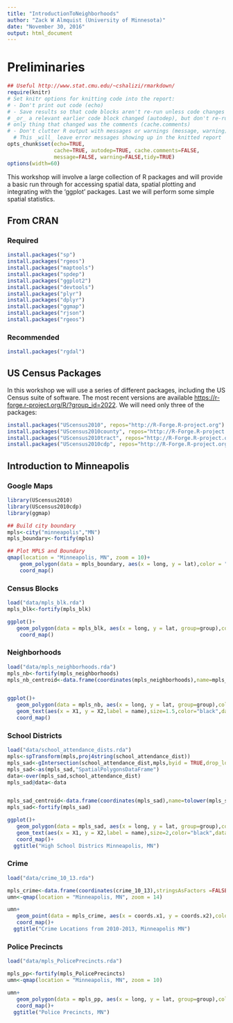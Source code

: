 ```yaml
---
title: "IntroductionToNeighborhoods"
author: "Zack W Almquist (University of Minnesota)"
date: "November 30, 2016"
output: html_document
---
```


# Preliminaries
```r
## Useful http://www.stat.cmu.edu/~cshalizi/rmarkdown/
require(knitr)
# Set knitr options for knitting code into the report:
# - Don't print out code (echo)
# - Save results so that code blocks aren't re-run unless code changes (cache),
# _or_ a relevant earlier code block changed (autodep), but don't re-run if the
# only thing that changed was the comments (cache.comments)
# - Don't clutter R output with messages or warnings (message, warning)
  # This _will_ leave error messages showing up in the knitted report
opts_chunk$set(echo=TRUE,
               cache=TRUE, autodep=TRUE, cache.comments=FALSE,
               message=FALSE, warning=FALSE,tidy=TRUE)
options(width=60)
```

This workshop will involve a large collection of R packages and will provide a basic run through for accessing spatial data, spatial plotting and integrating with the 'ggplot' packages. Last we will perform some simple spatial statistics.

## From CRAN

### Required

```r
install.packages("sp")
install.packages("rgeos")
install.packages("maptools")
install.packages("spdep")
install.packages("ggplot2")
install.packages("devtools")
install.packages("plyr")
install.packages("dplyr")
install.packages("ggmap")
install.packages("rjson")
install.packages("rgeos")
```

### Recommended
```r
install.packages("rgdal")
```

## US Census Packages
In this workshop we will use a series of different packages, including the US Census suite of software. The most recent versions are available <https://r-forge.r-project.org/R/?group_id=2022>. We will need only three of the packages:

```r
install.packages("UScensus2010", repos="http://R-Forge.R-project.org")
install.packages("UScensus2010county", repos="http://R-Forge.R-project.org")
install.packages("UScensus2010tract", repos="http://R-Forge.R-project.org")
install.packages("UScensus2010cdp", repos="http://R-Forge.R-project.org")
```

## Introduction to Minneapolis

### Google Maps
```r
library(UScensus2010)
library(UScensus2010cdp)
library(ggmap)

## Build city boundary
mpls<-city("minneapolis","MN")
mpls_boundary<-fortify(mpls)

## Plot MPLS and Boundary
qmap(location = "Minneapolis, MN", zoom = 10)+
    geom_polygon(data = mpls_boundary, aes(x = long, y = lat),color = "red", alpha=0, size =1)+
    coord_map()
```

### Census Blocks
```r
load("data/mpls_blk.rda")
mpls_blk<-fortify(mpls_blk)

ggplot()+
   geom_polygon(data = mpls_blk, aes(x = long, y = lat, group=group),color = "blue", alpha=.2, size =.25)+
    coord_map()
```

### Neighborhoods
```r
load("data/mpls_neighborhoods.rda")
mpls_nb<-fortify(mpls_neighborhoods)
mpls_nb_centroid<-data.frame(coordinates(mpls_neighborhoods),name=mpls_neighborhoods$BDNAME,stringsAsFactors =FALSE)


ggplot()+
   geom_polygon(data = mpls_nb, aes(x = long, y = lat, group=group),color = "blue", alpha=.2, size =.25)+
   geom_text(aes(x = X1, y = X2,label = name),size=1.5,color="black",data=mpls_nb_centroid)+
   coord_map()
```

### School Districts

```r
load("data/school_attendance_dists.rda")
mpls<-spTransform(mpls,proj4string(school_attendance_dist))
mpls_sad<-gIntersection(school_attendance_dist,mpls,byid = TRUE,drop_lower_td=TRUE)
mpls_sad<-as(mpls_sad,"SpatialPolygonsDataFrame")
data<-over(mpls_sad,school_attendance_dist)
mpls_sad@data<-data


mpls_sad_centroid<-data.frame(coordinates(mpls_sad),name=tolower(mpls_sad$HIGH_NAME),stringsAsFactors =FALSE)
mpls_sad<-fortify(mpls_sad)

ggplot()+
   geom_polygon(data = mpls_sad, aes(x = long, y = lat, group=group),color = "blue", alpha=.2, size =.25)+
   geom_text(aes(x = X1, y = X2,label = name),size=2,color="black",data=mpls_sad_centroid)+
   coord_map()+
  ggtitle("High School Districs Minneapolis, MN")
```

### Crime

```r
load("data/crime_10_13.rda")

mpls_crime<-data.frame(coordinates(crime_10_13),stringsAsFactors =FALSE)
umn<-qmap(location = "Minneapolis, MN", zoom = 14)

umn+
   geom_point(data = mpls_crime, aes(x = coords.x1, y = coords.x2),color = "red", alpha=.5, size =.25)+
   coord_map()+
  ggtitle("Crime Locations from 2010-2013, Minneapolis MN")
```


### Police Precincts 

```r
load("data/mpls_PolicePrecincts.rda")

mpls_pp<-fortify(mpls_PolicePrecincts)
umn<-qmap(location = "Minneapolis, MN", zoom = 10)

umn+
   geom_polygon(data = mpls_pp, aes(x = long, y = lat, group=group),color = "red", alpha=.5, size =.25)+
   coord_map()+
  ggtitle("Police Precincts, MN")
```
